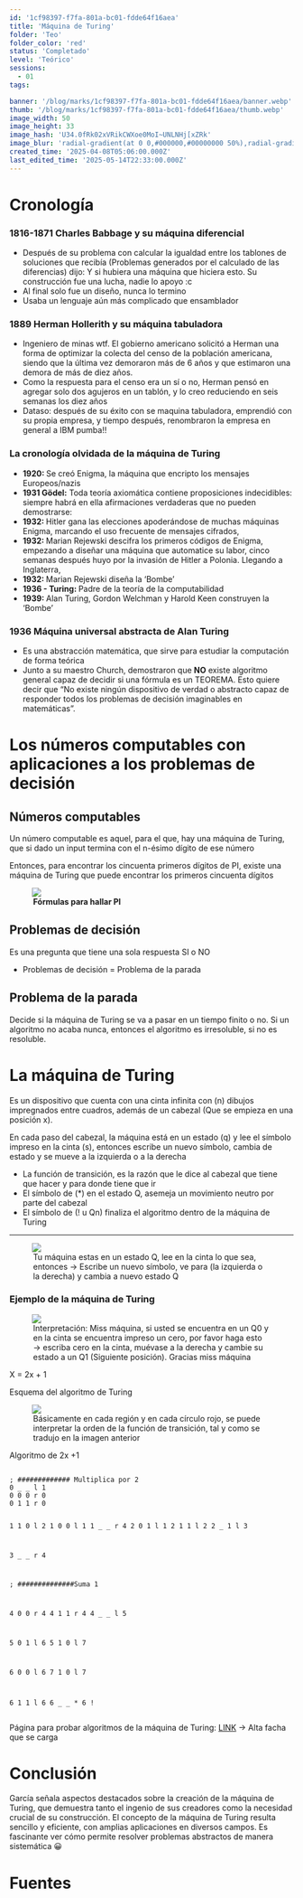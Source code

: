 ```yaml
---
id: '1cf98397-f7fa-801a-bc01-fdde64f16aea'
title: 'Máquina de Turing'
folder: 'Teo'
folder_color: 'red'
status: 'Completado'
level: 'Teórico'
sessions:
  - 01
tags:

banner: '/blog/marks/1cf98397-f7fa-801a-bc01-fdde64f16aea/banner.webp'
thumb: '/blog/marks/1cf98397-f7fa-801a-bc01-fdde64f16aea/thumb.webp'
image_width: 50
image_height: 33
image_hash: 'U34.0fRk02xVRikCWXoe0MoI~UNLNHj[xZRk'
image_blur: 'radial-gradient(at 0 0,#000000,#00000000 50%),radial-gradient(at 33% 0,#000000,#00000000 50%),radial-gradient(at 67% 0,#000006,#00000000 50%),radial-gradient(at 100% 0,#000000,#00000000 50%),radial-gradient(at 0 50%,#0d0000,#00000000 50%),radial-gradient(at 33% 50%,#2f2b27,#00000000 50%),radial-gradient(at 67% 50%,#504a39,#00000000 50%),radial-gradient(at 100% 50%,#3e3727,#00000000 50%),radial-gradient(at 0 100%,#060000,#00000000 50%),radial-gradient(at 33% 100%,#2e2d2b,#00000000 50%),radial-gradient(at 67% 100%,#474539,#00000000 50%),radial-gradient(at 100% 100%,#363128,#00000000 50%)'
created_time: '2025-04-08T05:06:00.000Z'
last_edited_time: '2025-05-14T22:33:00.000Z'
---
```

<h1 class="notion-heading_1 notion-color-default">
 Cronología 
</h1>
  
<h3 class="notion-heading_3 notion-color-default">
 1816-1871 Charles Babbage y su máquina diferencial
</h3>
  <ul class="notion-bulleted_list">
<li class="notion-bulleted_list_item notion-color-default">
 Después de su problema con calcular la igualdad entre los tablones de soluciones que recibía &#40;Problemas generados por el calculado de las diferencias&#41; dijo: Y si hubiera una máquina que hiciera esto. Su construcción fue una lucha&#44; nadie lo apoyo :c
</li>
  
<li class="notion-bulleted_list_item notion-color-default">
 Al final solo fue un diseño&#44; nunca lo termino
</li>
  
<li class="notion-bulleted_list_item notion-color-default">
 Usaba un lenguaje aún más complicado que ensamblador
</li>
  </ul>
<h3 class="notion-heading_3 notion-color-default">
 1889 Herman Hollerith y su máquina tabuladora
</h3>
  <ul class="notion-bulleted_list">
<li class="notion-bulleted_list_item notion-color-default">
 Ingeniero de minas wtf. El gobierno americano solicitó a Herman una forma de optimizar la colecta del censo de la población americana&#44; siendo que la última vez demoraron más de 6 años y que estimaron una demora de más de diez años. 
</li>
  
<li class="notion-bulleted_list_item notion-color-default">
 Como la respuesta para el censo era un sí o no&#44; Herman pensó en agregar solo dos agujeros en un tablón&#44; y lo creo reduciendo en seis semanas los diez años
</li>
  
<li class="notion-bulleted_list_item notion-color-default">
 Dataso: después de su éxito con se maquina tabuladora&#44; emprendió con su propia empresa&#44; y tiempo después&#44; renombraron la empresa en general a IBM pumba!!
</li>
  </ul>
<h3 class="notion-heading_3 notion-color-default">
 La cronología olvidada de la máquina de Turing
</h3>
  <ul class="notion-bulleted_list">
<li class="notion-bulleted_list_item notion-color-default">
 <b class="notion-text-bold">1920: </b>Se creó Enigma&#44; la máquina que encripto los mensajes Europeos/nazis
</li>
  
<li class="notion-bulleted_list_item notion-color-default">
 <b class="notion-text-bold">1931 Gödel:</b> Toda teoría axiomática contiene proposiciones indecidibles: siempre habrá en ella afirmaciones verdaderas que no pueden demostrarse:
</li>
  
<li class="notion-bulleted_list_item notion-color-default">
 <b class="notion-text-bold">1932: </b>Hitler gana las elecciones apoderándose de muchas máquinas Enigma&#44; marcando el uso frecuente de mensajes cifrados&#44;
</li>
  
<li class="notion-bulleted_list_item notion-color-default">
 <b class="notion-text-bold">1932: </b>Marian Rejewski descifra los primeros códigos de Enigma&#44; empezando a diseñar una máquina que automatice su labor&#44; cinco semanas después huyo por la invasión de Hitler a Polonia. Llegando a Inglaterra&#44; 
</li>
  
<li class="notion-bulleted_list_item notion-color-default">
 <b class="notion-text-bold">1932: </b>Marian Rejewski diseña la ‘Bombe’
</li>
  
<li class="notion-bulleted_list_item notion-color-default">
 <b class="notion-text-bold">1936 - Turing: </b>Padre de la teoría de la computabilidad
</li>
  
<li class="notion-bulleted_list_item notion-color-default">
 <b class="notion-text-bold">1939: </b>Alan Turing&#44; Gordon Welchman y Harold Keen construyen la ‘Bombe’
</li>
  </ul>
<h3 class="notion-heading_3 notion-color-default">
 1936 Máquina universal abstracta de Alan Turing 
</h3>
  <ul class="notion-bulleted_list">
<li class="notion-bulleted_list_item notion-color-default">
 Es una abstracción matemática&#44; que sirve para estudiar la computación de forma teórica
</li>
  
<li class="notion-bulleted_list_item notion-color-default">
 Junto a su maestro Church&#44; demostraron que <b class="notion-text-bold">NO</b> existe algoritmo general capaz de decidir si una fórmula es un TEOREMA. Esto quiere decir que “No existe ningún dispositivo de verdad o abstracto capaz de responder todos los problemas de decisión imaginables en matemáticas”.
</li>
  </ul>
<h1 class="notion-heading_1 notion-color-default">
 Los números computables con aplicaciones a los problemas de decisión
</h1>
  
<h2 class="notion-heading_2 notion-color-default">
 Números computables
</h2>
  
<p>
 Un número computable es aquel&#44; para el que&#44; hay una máquina de Turing&#44; que si dado un input termina con el n-ésimo dígito de ese número
</p>
  
<p>
 Entonces&#44; para encontrar los cincuenta primeros dígitos de PI&#44; existe una máquina de Turing que puede encontrar los primeros cincuenta dígitos
</p>
  
<figure class="notion-image">
 <img src="https://prod-files-secure.s3.us-west-2.amazonaws.com/c2f43583-bfff-4628-a419-9efa17ce2a9d/32a0b555-9b5a-4e9c-8386-26b9144a8ad5/d844d228-4a0d-4983-bc7c-99b4f71c639e.png?X-Amz-Algorithm=AWS4-HMAC-SHA256&X-Amz-Content-Sha256=UNSIGNED-PAYLOAD&X-Amz-Credential=ASIAZI2LB4663LYKRNAR%2F20250516%2Fus-west-2%2Fs3%2Faws4_request&X-Amz-Date=20250516T204908Z&X-Amz-Expires=3600&X-Amz-Security-Token=IQoJb3JpZ2luX2VjEJX%2F%2F%2F%2F%2F%2F%2F%2F%2F%2FwEaCXVzLXdlc3QtMiJGMEQCIA%2BedHzhrqKJ5d3csP3143Sl7j7fcvFHH6Z9oi2Q2WA5AiAM6RV0Dqiz7VDqQ3pdUOCQs%2BWN4fkDpin0d74fasIGNCr%2FAwhOEAAaDDYzNzQyMzE4MzgwNSIM0ZxOqesH%2Fn9J%2BMEAKtwDgSDKSB7D5VhfRARk4QUM9%2BZ73lv%2BHJ3scDd%2FucQXjsYeKX74VS8onB%2FzBlU1oPCJ%2B%2BKJElg5gTJWoo8IgHjEmmRS8jKY0JFHW4kYglQXnl7Fc5NQWXfmJ1niLPjdePr8NG32QuCLF1Jr9pEt6x955O458W9jYX6PSNwnX0Yn0iCCNkR4tznSZzwMBsCPeDolDIjjE29BdRNhx1b8SDrd0rszgxN1yxgzUta24%2B77TB7R%2BOb2pmmfcWXNfdIm1qYpRU9JXj%2F%2BV7kn5bCS8MpVZdWefphX9pGhXexZpCEzQ%2FYGIOPm4638pphmLZfVWci4HyRBl4qb86VsC0wd08rnp1bmbGrdYQEEFhfUh%2FllIdVjANCr45Gr8A08XRvPqEaGZATfoX3jQkVCCvj5SgvM%2FBY1dWx41f3yWN40mlEYSboW1QjVS22DIGQdyKDfSvEcp%2B6Pz%2FsH9ODLGFiGz9KhPDyFxEjtiBfjGtMBmfHGjQYFJa%2By8E%2B4OGq3j%2F1AMyGVVURbVQUEYK4gSbs193r%2F6qRWebdcKF468bSJeRtHomEm1WlELpBSEv8tVS8zOgiYslOdoa9Inia4C9wlT9Xt5Tghb4Biw0BwkL8r2PLOC8qiQaArdPp6NdE%2BzCAwhsSewQY6pgHwn0IcDte%2B5somsppF1JN1zc5wKselsBxJ0qTNS%2BKXit%2FbVHn%2BB9varKjxIiatW02v10Eorviq97VyqvX49QFp6ZKSTQQC%2BymurfLrBfEbukYyvH1dMB42NFWbxeScZ0rxVhHfNyF%2FQe9gTLFuODpq8%2Br1heKQ0R54XjWNqQr2QSw1jgMdC8Ue6dG%2B8ErYqsyY9%2Bio5Upi%2BfuM5v1fr5rHUBLwv1Q9&X-Amz-Signature=6c137afea9be68cda8e62c0a2cfd0e3209c454ccfa39268971712237b5019720&X-Amz-SignedHeaders=host&x-id=GetObject" />
 <legend><b class="notion-text-bold">Fórmulas para hallar PI</b></legend>
</figure>
  
<h2 class="notion-heading_2 notion-color-default">
 Problemas de decisión
</h2>
  
<p>
 Es una pregunta que tiene una sola respuesta SI o NO
</p>
  <ul class="notion-bulleted_list">
<li class="notion-bulleted_list_item notion-color-default">
 Problemas de decisión = Problema de la parada
</li>
  </ul>
<h2 class="notion-heading_2 notion-color-default">
 Problema de la parada
</h2>
  
<p>
 Decide si la máquina de Turing se va a pasar en un tiempo finito o no. Si un algoritmo no acaba nunca&#44; entonces el algoritmo es irresoluble&#44; si no es resoluble.
</p>
  
<h1 class="notion-heading_1 notion-color-default">
 <b class="notion-text-bold">La máquina de Turing</b>
</h1>
  
<p>
 Es un dispositivo que cuenta con una cinta infinita con &#40;n&#41; dibujos impregnados entre cuadros&#44; además de un cabezal &#40;Que se empieza en una posición x&#41;.
</p>
  
<p>
 En cada paso del cabezal&#44; la máquina está en un estado &#40;q&#41; y lee el símbolo impreso en la cinta &#40;s&#41;&#44; entonces escribe un nuevo símbolo&#44; cambia de estado y se mueve a la izquierda o a la derecha
</p>
  <ul class="notion-bulleted_list">
<li class="notion-bulleted_list_item notion-color-default">
 La función de transición&#44; es la razón que le dice al cabezal que tiene que hacer y para donde tiene que ir
</li>
  
<li class="notion-bulleted_list_item notion-color-default">
 El símbolo de &#40;*&#41; en el estado Q&#44; asemeja un movimiento neutro por parte del cabezal
</li>
  
<li class="notion-bulleted_list_item notion-color-default">
 El símbolo de &#40;! u Qn&#41; finaliza el algoritmo dentro de la máquina de Turing
</li>
  </ul>
<hr class="notion-divider" />
  
<figure class="notion-image">
 <img src="https://prod-files-secure.s3.us-west-2.amazonaws.com/c2f43583-bfff-4628-a419-9efa17ce2a9d/a701f8bf-91ed-4b9c-9aba-6544cb19f329/image.png?X-Amz-Algorithm=AWS4-HMAC-SHA256&X-Amz-Content-Sha256=UNSIGNED-PAYLOAD&X-Amz-Credential=ASIAZI2LB4663LYKRNAR%2F20250516%2Fus-west-2%2Fs3%2Faws4_request&X-Amz-Date=20250516T204908Z&X-Amz-Expires=3600&X-Amz-Security-Token=IQoJb3JpZ2luX2VjEJX%2F%2F%2F%2F%2F%2F%2F%2F%2F%2FwEaCXVzLXdlc3QtMiJGMEQCIA%2BedHzhrqKJ5d3csP3143Sl7j7fcvFHH6Z9oi2Q2WA5AiAM6RV0Dqiz7VDqQ3pdUOCQs%2BWN4fkDpin0d74fasIGNCr%2FAwhOEAAaDDYzNzQyMzE4MzgwNSIM0ZxOqesH%2Fn9J%2BMEAKtwDgSDKSB7D5VhfRARk4QUM9%2BZ73lv%2BHJ3scDd%2FucQXjsYeKX74VS8onB%2FzBlU1oPCJ%2B%2BKJElg5gTJWoo8IgHjEmmRS8jKY0JFHW4kYglQXnl7Fc5NQWXfmJ1niLPjdePr8NG32QuCLF1Jr9pEt6x955O458W9jYX6PSNwnX0Yn0iCCNkR4tznSZzwMBsCPeDolDIjjE29BdRNhx1b8SDrd0rszgxN1yxgzUta24%2B77TB7R%2BOb2pmmfcWXNfdIm1qYpRU9JXj%2F%2BV7kn5bCS8MpVZdWefphX9pGhXexZpCEzQ%2FYGIOPm4638pphmLZfVWci4HyRBl4qb86VsC0wd08rnp1bmbGrdYQEEFhfUh%2FllIdVjANCr45Gr8A08XRvPqEaGZATfoX3jQkVCCvj5SgvM%2FBY1dWx41f3yWN40mlEYSboW1QjVS22DIGQdyKDfSvEcp%2B6Pz%2FsH9ODLGFiGz9KhPDyFxEjtiBfjGtMBmfHGjQYFJa%2By8E%2B4OGq3j%2F1AMyGVVURbVQUEYK4gSbs193r%2F6qRWebdcKF468bSJeRtHomEm1WlELpBSEv8tVS8zOgiYslOdoa9Inia4C9wlT9Xt5Tghb4Biw0BwkL8r2PLOC8qiQaArdPp6NdE%2BzCAwhsSewQY6pgHwn0IcDte%2B5somsppF1JN1zc5wKselsBxJ0qTNS%2BKXit%2FbVHn%2BB9varKjxIiatW02v10Eorviq97VyqvX49QFp6ZKSTQQC%2BymurfLrBfEbukYyvH1dMB42NFWbxeScZ0rxVhHfNyF%2FQe9gTLFuODpq8%2Br1heKQ0R54XjWNqQr2QSw1jgMdC8Ue6dG%2B8ErYqsyY9%2Bio5Upi%2BfuM5v1fr5rHUBLwv1Q9&X-Amz-Signature=1315a37deb06a3f63d1acd9e8c0ebeae0d8101476066733e1dad7e2805329797&X-Amz-SignedHeaders=host&x-id=GetObject" />
 <legend>Tu máquina estas en un estado Q&#44; lee en la cinta lo que sea&#44; entonces → Escribe un nuevo símbolo&#44; ve para &#40;la izquierda o la derecha&#41; y cambia a nuevo estado Q</legend>
</figure>
  
<h3 class="notion-heading_3 notion-color-default">
 Ejemplo de la máquina de Turing
</h3>
  
<figure class="notion-image">
 <img src="https://prod-files-secure.s3.us-west-2.amazonaws.com/c2f43583-bfff-4628-a419-9efa17ce2a9d/323978bd-f290-4ccf-ac9c-266efc7878a5/188d18ca-92bc-456b-89de-f4ed971137f0.png?X-Amz-Algorithm=AWS4-HMAC-SHA256&X-Amz-Content-Sha256=UNSIGNED-PAYLOAD&X-Amz-Credential=ASIAZI2LB4663LYKRNAR%2F20250516%2Fus-west-2%2Fs3%2Faws4_request&X-Amz-Date=20250516T204908Z&X-Amz-Expires=3600&X-Amz-Security-Token=IQoJb3JpZ2luX2VjEJX%2F%2F%2F%2F%2F%2F%2F%2F%2F%2FwEaCXVzLXdlc3QtMiJGMEQCIA%2BedHzhrqKJ5d3csP3143Sl7j7fcvFHH6Z9oi2Q2WA5AiAM6RV0Dqiz7VDqQ3pdUOCQs%2BWN4fkDpin0d74fasIGNCr%2FAwhOEAAaDDYzNzQyMzE4MzgwNSIM0ZxOqesH%2Fn9J%2BMEAKtwDgSDKSB7D5VhfRARk4QUM9%2BZ73lv%2BHJ3scDd%2FucQXjsYeKX74VS8onB%2FzBlU1oPCJ%2B%2BKJElg5gTJWoo8IgHjEmmRS8jKY0JFHW4kYglQXnl7Fc5NQWXfmJ1niLPjdePr8NG32QuCLF1Jr9pEt6x955O458W9jYX6PSNwnX0Yn0iCCNkR4tznSZzwMBsCPeDolDIjjE29BdRNhx1b8SDrd0rszgxN1yxgzUta24%2B77TB7R%2BOb2pmmfcWXNfdIm1qYpRU9JXj%2F%2BV7kn5bCS8MpVZdWefphX9pGhXexZpCEzQ%2FYGIOPm4638pphmLZfVWci4HyRBl4qb86VsC0wd08rnp1bmbGrdYQEEFhfUh%2FllIdVjANCr45Gr8A08XRvPqEaGZATfoX3jQkVCCvj5SgvM%2FBY1dWx41f3yWN40mlEYSboW1QjVS22DIGQdyKDfSvEcp%2B6Pz%2FsH9ODLGFiGz9KhPDyFxEjtiBfjGtMBmfHGjQYFJa%2By8E%2B4OGq3j%2F1AMyGVVURbVQUEYK4gSbs193r%2F6qRWebdcKF468bSJeRtHomEm1WlELpBSEv8tVS8zOgiYslOdoa9Inia4C9wlT9Xt5Tghb4Biw0BwkL8r2PLOC8qiQaArdPp6NdE%2BzCAwhsSewQY6pgHwn0IcDte%2B5somsppF1JN1zc5wKselsBxJ0qTNS%2BKXit%2FbVHn%2BB9varKjxIiatW02v10Eorviq97VyqvX49QFp6ZKSTQQC%2BymurfLrBfEbukYyvH1dMB42NFWbxeScZ0rxVhHfNyF%2FQe9gTLFuODpq8%2Br1heKQ0R54XjWNqQr2QSw1jgMdC8Ue6dG%2B8ErYqsyY9%2Bio5Upi%2BfuM5v1fr5rHUBLwv1Q9&X-Amz-Signature=22907766623c6d73a3ca50ce54b8d4862e1dfada66dd36879a242276fdd0b1b9&X-Amz-SignedHeaders=host&x-id=GetObject" />
 <legend>Interpretación: Miss máquina&#44; si usted se encuentra en un Q0 y en la cinta se encuentra impreso un cero&#44; por favor haga esto → escriba cero en la cinta&#44; muévase a la derecha y cambie su estado a un Q1 &#40;Siguiente posición&#41;. Gracias miss máquina</legend>
</figure>
  
<p>
 X = 2x &#43; 1
</p>
  
<p>
 Esquema del algoritmo de Turing
</p>
  
<figure class="notion-image">
 <img src="https://prod-files-secure.s3.us-west-2.amazonaws.com/c2f43583-bfff-4628-a419-9efa17ce2a9d/6382891f-469f-4c44-8810-0c4025167683/image.png?X-Amz-Algorithm=AWS4-HMAC-SHA256&X-Amz-Content-Sha256=UNSIGNED-PAYLOAD&X-Amz-Credential=ASIAZI2LB4663LYKRNAR%2F20250516%2Fus-west-2%2Fs3%2Faws4_request&X-Amz-Date=20250516T204908Z&X-Amz-Expires=3600&X-Amz-Security-Token=IQoJb3JpZ2luX2VjEJX%2F%2F%2F%2F%2F%2F%2F%2F%2F%2FwEaCXVzLXdlc3QtMiJGMEQCIA%2BedHzhrqKJ5d3csP3143Sl7j7fcvFHH6Z9oi2Q2WA5AiAM6RV0Dqiz7VDqQ3pdUOCQs%2BWN4fkDpin0d74fasIGNCr%2FAwhOEAAaDDYzNzQyMzE4MzgwNSIM0ZxOqesH%2Fn9J%2BMEAKtwDgSDKSB7D5VhfRARk4QUM9%2BZ73lv%2BHJ3scDd%2FucQXjsYeKX74VS8onB%2FzBlU1oPCJ%2B%2BKJElg5gTJWoo8IgHjEmmRS8jKY0JFHW4kYglQXnl7Fc5NQWXfmJ1niLPjdePr8NG32QuCLF1Jr9pEt6x955O458W9jYX6PSNwnX0Yn0iCCNkR4tznSZzwMBsCPeDolDIjjE29BdRNhx1b8SDrd0rszgxN1yxgzUta24%2B77TB7R%2BOb2pmmfcWXNfdIm1qYpRU9JXj%2F%2BV7kn5bCS8MpVZdWefphX9pGhXexZpCEzQ%2FYGIOPm4638pphmLZfVWci4HyRBl4qb86VsC0wd08rnp1bmbGrdYQEEFhfUh%2FllIdVjANCr45Gr8A08XRvPqEaGZATfoX3jQkVCCvj5SgvM%2FBY1dWx41f3yWN40mlEYSboW1QjVS22DIGQdyKDfSvEcp%2B6Pz%2FsH9ODLGFiGz9KhPDyFxEjtiBfjGtMBmfHGjQYFJa%2By8E%2B4OGq3j%2F1AMyGVVURbVQUEYK4gSbs193r%2F6qRWebdcKF468bSJeRtHomEm1WlELpBSEv8tVS8zOgiYslOdoa9Inia4C9wlT9Xt5Tghb4Biw0BwkL8r2PLOC8qiQaArdPp6NdE%2BzCAwhsSewQY6pgHwn0IcDte%2B5somsppF1JN1zc5wKselsBxJ0qTNS%2BKXit%2FbVHn%2BB9varKjxIiatW02v10Eorviq97VyqvX49QFp6ZKSTQQC%2BymurfLrBfEbukYyvH1dMB42NFWbxeScZ0rxVhHfNyF%2FQe9gTLFuODpq8%2Br1heKQ0R54XjWNqQr2QSw1jgMdC8Ue6dG%2B8ErYqsyY9%2Bio5Upi%2BfuM5v1fr5rHUBLwv1Q9&X-Amz-Signature=2df6b742801f3822c1a26021aa25632e184873a2d29aaa0eff90b933fc873174&X-Amz-SignedHeaders=host&x-id=GetObject" />
 <legend>Básicamente en cada región y en cada círculo rojo&#44; se puede interpretar la orden de la función de transición&#44; tal y como se tradujo en la imagen anterior </legend>
</figure>
  
<p>
 Algoritmo de 2x &#43;1
</p>
  
<div class="notion-code">
 <pre><code class="language-plain text">
; ############# Multiplica por 2
0 &#95; &#95; l 1
0 0 0 r 0
0 1 1 r 0

1 1 0 l 2
1 0 0 l 1
1 &#95; &#95; r 4
2 0 1 l 1
2 1 1 l 2
2 &#95; 1 l 3

3 &#95; &#95; r 4

; ##############Suma 1

4 0 0 r 4
4 1 1 r 4
4 &#95; &#95; l 5

5 0 1 l 6
5 1 0 l 7

6 0 0 l 6
7 1 0 l 7

6 1 1 l 6
6 &#95; &#95; * 6 !
</code></pre>
 
</div>
  
<p>
 Página para probar algoritmos de la máquina de Turing: <span class="notion-color-blue_background"><a href="https://morphett.info/turing/turing.html#LoadMenu" class="notion-text-href">LINK</a></span><span class="notion-color-default_background"> → Alta facha que se carga</span>
</p>
  
<h1 class="notion-heading_1 notion-color-default">
 Conclusión
</h1>
  
<p>
 García señala aspectos destacados sobre la creación de la máquina de Turing&#44; que demuestra tanto el ingenio de sus creadores como la necesidad crucial de su construcción. El concepto de la máquina de Turing resulta sencillo y eficiente&#44; con amplias aplicaciones en diversos campos. Es fascinante ver cómo permite resolver problemas abstractos de manera sistemática 😀
</p>
  
<h1 class="notion-heading_1 notion-color-default">
 Fuentes
</h1>
  